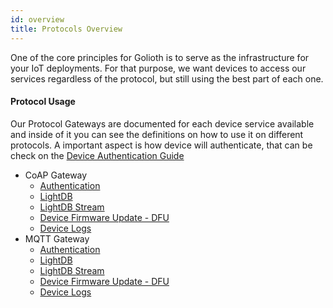 ```yaml
---
id: overview
title: Protocols Overview
---
```


One of the core principles for Golioth is to serve as the infrastructure for your IoT deployments. For that purpose, we want devices to access our services regardless of the protocol, but still using the best part of each one.

#### Protocol Usage

Our Protocol Gateways are documented for each device service available and inside of it you can see the definitions on how to use it on different protocols. A important aspect is how device will authenticate, that can be check on the [Device Authentication Guide](./device-auth)

- CoAP Gateway
  - [Authentication](./coap/auth)
  - [LightDB](./coap/lightdb)
  - [LightDB Stream](./coap/lightdb-stream)
  - [Device Firmware Update - DFU](./coap/ota)
  - [Device Logs](./coap/logging)
- MQTT Gateway
  - [Authentication](./mqtt/auth)
  - [LightDB](./mqtt/lightdb)
  - [LightDB Stream](./mqtt/lightdb-stream)
  - [Device Firmware Update - DFU](./mqtt/ota)
  - [Device Logs](./mqtt/logging)
